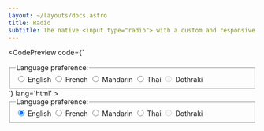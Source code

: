```yaml
---
layout: ~/layouts/docs.astro
title: Radio
subtitle: The native <input type="radio"> with a custom and responsive style.
---
```



<CodePreview 
  code={`
<fieldset>
  <legend>Language preference:</legend>
  <label>
    <input type="radio" name="language" checked />
    English
  </label>
  <label>
    <input type="radio" name="language" />
    French
  </label>
  <label>
    <input type="radio" name="language" />
    Mandarin
  </label>
  <label>
    <input type="radio" name="language" />
    Thai
  </label>
  <label aria-disabled="true">
    <input type="radio" name="language" disabled />
    Dothraki
  </label>
</fieldset>
  `}
  lang='html'
>
  <fieldset>
    <legend>Language preference:</legend>
    <label>
      <input type="radio" name="language" checked />
      English
    </label>
    <label>
      <input type="radio" name="language" />
      French
    </label>
    <label>
      <input type="radio" name="language" />
      Mandarin
    </label>
    <label>
      <input type="radio" name="language" />
      Thai
    </label>
    <label aria-disabled="true">
      <input type="radio" name="language" disabled />
      Dothraki
    </label>
  </fieldset>
</CodePreview>

